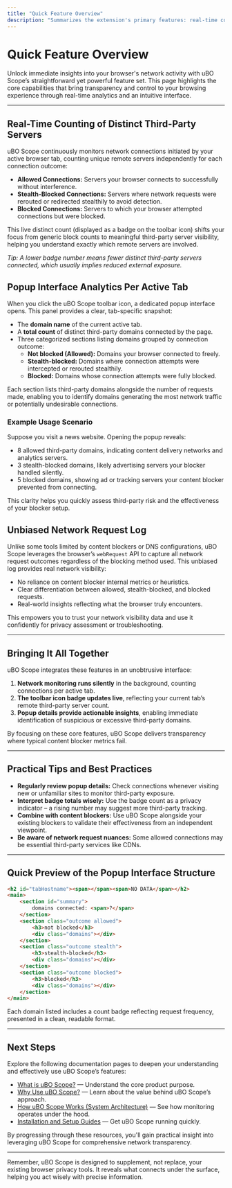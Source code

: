 ```yaml
---
title: "Quick Feature Overview"
description: "Summarizes the extension's primary features: real-time counting of distinct third-party servers, popup interface analytics per active tab, and an unbiased network request log—helping users act on actionable insights immediately."
---
```


# Quick Feature Overview

Unlock immediate insights into your browser's network activity with uBO Scope’s straightforward yet powerful feature set. This page highlights the core capabilities that bring transparency and control to your browsing experience through real-time analytics and an intuitive interface.

---

## Real-Time Counting of Distinct Third-Party Servers

uBO Scope continuously monitors network connections initiated by your active browser tab, counting unique remote servers independently for each connection outcome:

- **Allowed Connections:** Servers your browser connects to successfully without interference.
- **Stealth-Blocked Connections:** Servers where network requests were rerouted or redirected stealthily to avoid detection.
- **Blocked Connections:** Servers to which your browser attempted connections but were blocked.

This live distinct count (displayed as a badge on the toolbar icon) shifts your focus from generic block counts to meaningful third-party server visibility, helping you understand exactly which remote servers are involved.

_Tip: A lower badge number means fewer distinct third-party servers connected, which usually implies reduced external exposure._

## Popup Interface Analytics Per Active Tab

When you click the uBO Scope toolbar icon, a dedicated popup interface opens. This panel provides a clear, tab-specific snapshot:

- The **domain name** of the current active tab.
- A **total count** of distinct third-party domains connected by the page.
- Three categorized sections listing domains grouped by connection outcome:
  - **Not blocked (Allowed):** Domains your browser connected to freely.
  - **Stealth-blocked:** Domains where connection attempts were intercepted or rerouted stealthily.
  - **Blocked:** Domains whose connection attempts were fully blocked.

Each section lists third-party domains alongside the number of requests made, enabling you to identify domains generating the most network traffic or potentially undesirable connections.

### Example Usage Scenario
Suppose you visit a news website. Opening the popup reveals:
- 8 allowed third-party domains, indicating content delivery networks and analytics servers.
- 3 stealth-blocked domains, likely advertising servers your blocker handled silently.
- 5 blocked domains, showing ad or tracking servers your content blocker prevented from connecting.

This clarity helps you quickly assess third-party risk and the effectiveness of your blocker setup.

## Unbiased Network Request Log

Unlike some tools limited by content blockers or DNS configurations, uBO Scope leverages the browser’s `webRequest` API to capture all network request outcomes regardless of the blocking method used. This unbiased log provides real network visibility:

- No reliance on content blocker internal metrics or heuristics.
- Clear differentiation between allowed, stealth-blocked, and blocked requests.
- Real-world insights reflecting what the browser truly encounters.

This empowers you to trust your network visibility data and use it confidently for privacy assessment or troubleshooting.

---

## Bringing It All Together

uBO Scope integrates these features in an unobtrusive interface:

1. **Network monitoring runs silently** in the background, counting connections per active tab.
2. **The toolbar icon badge updates live**, reflecting your current tab’s remote third-party server count.
3. **Popup details provide actionable insights**, enabling immediate identification of suspicious or excessive third-party domains.

By focusing on these core features, uBO Scope delivers transparency where typical content blocker metrics fail.

---

## Practical Tips and Best Practices

- **Regularly review popup details:** Check connections whenever visiting new or unfamiliar sites to monitor third-party exposure.
- **Interpret badge totals wisely:** Use the badge count as a privacy indicator – a rising number may suggest more third-party tracking.
- **Combine with content blockers:** Use uBO Scope alongside your existing blockers to validate their effectiveness from an independent viewpoint.
- **Be aware of network request nuances:** Some allowed connections may be essential third-party services like CDNs.

---

## Quick Preview of the Popup Interface Structure

```html
<h2 id="tabHostname"><span></span><span>NO DATA</span></h2>
<main>
    <section id="summary">
        domains connected: <span>?</span>
    </section>
    <section class="outcome allowed">
        <h3>not blocked</h3>
        <div class="domains"></div>
    </section>
    <section class="outcome stealth">
        <h3>stealth-blocked</h3>
        <div class="domains"></div>
    </section>
    <section class="outcome blocked">
        <h3>blocked</h3>
        <div class="domains"></div>
    </section>
</main>
```

Each domain listed includes a count badge reflecting request frequency, presented in a clean, readable format.

---

## Next Steps

Explore the following documentation pages to deepen your understanding and effectively use uBO Scope’s features:

- [What is uBO Scope?](/overview/introduction-value/product-intro) — Understand the core product purpose.
- [Why Use uBO Scope?](/overview/introduction-value/value-proposition) — Learn about the value behind uBO Scope’s approach.
- [How uBO Scope Works (System Architecture)](/overview/architecture-concepts/system-architecture) — See how monitoring operates under the hood.
- [Installation and Setup Guides](/getting-started/setup-installation/installation-multiplatform) — Get uBO Scope running quickly.

By progressing through these resources, you'll gain practical insight into leveraging uBO Scope for comprehensive network transparency.

---

<Info>
Remember, uBO Scope is designed to supplement, not replace, your existing browser privacy tools. It reveals what connects under the surface, helping you act wisely with precise information.
</Info>
